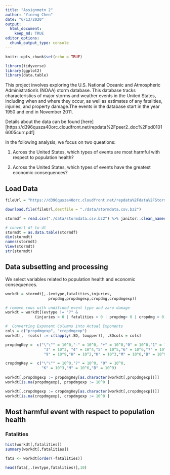 ```yaml
---
title: "Assignmetn 2"
author: "Yineng Chen"
date: "6/13/2020"
output: 
  html_document:
    keep_md: TRUE 
editor_options: 
  chunk_output_type: console
---
```


```r
knitr::opts_chunk$set(echo = TRUE)

library(tidyverse)
library(ggplot2)
library(data.table)
```

This project involves exploring the U.S. National Oceanic and Atmospheric Administration's (NOAA) storm database. This database tracks characteristics of major storms and weather events in the United States, including when and where they occur, as well as estimates of any fatalities, injuries, and property damage.The events in the database start in the year 1950 and end in November 2011. 

Details about the data can be found [here][https://d396qusza40orc.cloudfront.net/repdata%2Fpeer2_doc%2Fpd01016005curr.pdf]


In the following analysis, we focus on two queations:

1. Across the United States, which types of events are most harmful with respect to population health?

2. Across the United States, which types of events have the greatest economic consequences?

## Load Data

```r
fileUrl = "https://d396qusza40orc.cloudfront.net/repdata%2Fdata%2FStormData.csv.bz2"

download.file(fileUrl,destfile = "./data/stormdata.csv.bz2")

stormdf = read.csv("./data/stormdata.csv.bz2") %>% janitor::clean_names()

# convert df to dt
stormdt = as.data.table(stormdf)
dim(stormdt)
names(stormdt)
View(stormdt)
str(stormdt)
```


## Data subsetting and processing

We select variables related to population health and economic consequences.

```r
workdt = stormdt[,.(evtype,fatalities,injuries,
                   propdmg,propdmgexp,cropdmg,cropdmgexp)]

# remove rows with undifined event type and zaro damage
workdt = workdt[(evtype != "?" & 
             (injuries > 0 | fatalities > 0 | propdmg> 0 | cropdmg > 0))]

#  Converting Exponent Columns into Actual Exponents 
cols = c("propdmgexp", "cropdmgexp")
workdt[,  (cols) := c(lapply(.SD, toupper)), .SDcols = cols]

propdmgKey =  c("\"\"" = 10^0,"-" = 10^0, "+" = 10^0,"0" = 10^0,"1" = 10^1,"2" = 10^2,
                 "3" = 10^3, "4" = 10^4,"5" = 10^5,"6" = 10^6,"7" = 10^7,"8" = 10^8,
                 "9" = 10^9,"H" = 10^2,"K" = 10^3,"M" = 10^6,"B" = 10^9)

cropdmgKey =  c("\"\"" = 10^0,"?" = 10^0, "0" = 10^0,
                "K" = 10^3,"M" = 10^6,"B" = 10^9)
  
workdt[,propdmgexp := propdmgKey[as.character(workdt[,propdmgexp])]]
workdt[is.na(propdmgexp), propdmgexp := 10^0 ]

workdt[,cropdmgexp := cropdmgKey[as.character(workdt[,cropdmgexp])]]
workdt[is.na(cropdmgexp), cropdmgexp := 10^0 ]
```

## Most harmful event with respect to population health

### Fatalities

```r
hist(workdt[,fatalities])
summary(workdt[,fatalities])

fata <- workdt[order(-fatalities)]

head(fata[,.(evtype,fatalities)],10)
```

